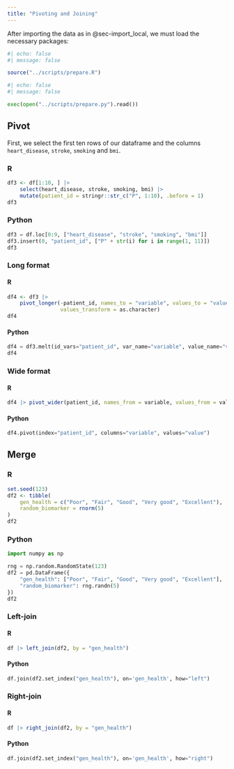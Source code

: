 ```yaml
---
title: "Pivoting and Joining"
---
```


After importing the data as in @sec-import_local, we must load the necessary packages:

```r
#| echo: false
#| message: false

source("../scripts/prepare.R")
```

```python
#| echo: false
#| message: false

exec(open("../scripts/prepare.py").read())
```

## Pivot

First, we select the first ten rows of our dataframe and the columns `heart_disease`, `stroke`, `smoking` and `bmi`. 

::: {.panel-tabset}
### R

```r
df3 <- df[1:10, ] |> 
    select(heart_disease, stroke, smoking, bmi) |> 
    mutate(patient_id = stringr::str_c("P", 1:10), .before = 1)
df3
```

### Python

```python
df3 = df.loc[0:9, ["heart_disease", "stroke", "smoking", "bmi"]]
df3.insert(0, "patient_id", ["P" + str(i) for i in range(1, 11)])
df3
```
:::

### Long format

::: {.panel-tabset}
#### R

```r
df4 <- df3 |> 
    pivot_longer(-patient_id, names_to = "variable", values_to = "value",
                 values_transform = as.character)
df4
```

#### Python

```python
df4 = df3.melt(id_vars="patient_id", var_name="variable", value_name="value")
df4
```
:::

### Wide format

::: {.panel-tabset}
#### R

```r
df4 |> pivot_wider(patient_id, names_from = variable, values_from = value)
```

#### Python

```python
df4.pivot(index="patient_id", columns="variable", values="value")
```
:::


## Merge

::: {.panel-tabset}
### R

```r
set.seed(123)
df2 <- tibble(
    gen_health = c("Poor", "Fair", "Good", "Very good", "Excellent"),
    random_biomarker = rnorm(5)
)
df2
```

### Python

```python
import numpy as np

rng = np.random.RandomState(123)
df2 = pd.DataFrame({
    "gen_health": ["Poor", "Fair", "Good", "Very good", "Excellent"],
    "random_biomarker": rng.randn(5)
})
df2
```
:::

### Left-join

::: {.panel-tabset}
#### R

```r
df |> left_join(df2, by = "gen_health")
```

#### Python

```python
df.join(df2.set_index("gen_health"), on='gen_health', how="left")
```
:::

### Right-join

::: panel-tabset
#### R

```r
df |> right_join(df2, by = "gen_health")
```

#### Python

```python
df.join(df2.set_index("gen_health"), on='gen_health', how="right")
```
:::
